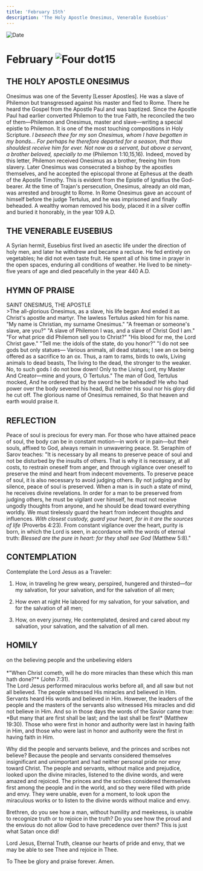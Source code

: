 ```yaml
---
title: 'February 15th'
description: 'The Holy Apostle Onesimus, Venerable Eusebius'
---
```


<RunningHead />
<Image src="/title-imprint.png" height={68} width={50} alt="Date" className="title-imprint"/>

# <div id="date">February <Image className="four-dot" src="/four-dot.png" height={15} width={15} alt="Four dot" />15</div>

## THE HOLY APOSTLE ONESIMUS

Onesimus was one of the Seventy [Lesser Apostles]. He was a slave of Philemon but transgressed against his master and fled to Rome. There he heard the Gospel from the Apostle Paul and was baptized. Since the Apostle Paul had earlier converted Philemon to the true Faith, he reconciled the two of them—Philemon and Onesimus, master and slave—writing a special epistle to Philemon. It is one of the most touching compositions in Holy Scripture. *I beseech thee for my son Onesimus, whom I have begotten in my bonds... For perhaps he therefore departed for a season, that thou shouldest receive him for ever. Not now as a servant, but above a servant, a brother beloved, specially to me* (Philemon 1:10,15,16). Indeed, moved by this letter, Philemon received Onesimus as a brother, freeing him from slavery. Later Onesimus was consecrated a bishop by the apostles themselves, and he accepted the episcopal throne at Ephesus at the death of the Apostle Timothy. This is evident from the Epistle of Ignatius the God-bearer. At the time of Trajan's persecution, Onesimus, already an old man, was arrested and brought to Rome. In Rome Onesimus gave an account of himself before the judge Tertulus, and he was imprisoned and finally beheaded. A wealthy woman removed his body, placed it in a silver coffin and buried it honorably, in the year 109 A.D.

## THE VENERABLE EUSEBIUS

A Syrian hermit, Eusebius first lived an asectic life under the direction of holy men, and later he withdrew and became a recluse. He fed entirely on vegetables; he did not even taste fruit. He spent all of his time in prayer in the open spaces, enduring all conditions of weather. He lived to be ninety-five years of age and died peacefully in the year 440 A.D.


## HYMN OF PRAISE
<div style={{textAlign:'center', color:'crimson', fontWeight:'bold'}}>
SAINT ONESIMUS, THE APOSTLE
</div>
>The all-glorious Onesimus, as a slave, his life began  
And ended it as Christ's apostle and martyr.  
The lawless Tertulus asked him for his name.  
"My name is Christian, my surname Onesimus."  
"A freeman or someone's slave, are you?"  
"A slave of Philemon I was, and a slave of Christ God I am."  
"For what price did Philemon sell you to Christ?"  
"His blood for me, the Lord Christ gave."  
"Tell me: the idols of the state, do you honor?"  
"I do not see gods but only statues—  
Various animals, all dead statues;  
I see an ox being offered as a sacrifice to an ox.  
Thus, a ram to rams, birds to owls,  
Living animals to dead beasts,  
The living to the dead, the stronger to the weaker.  
No, to such gods I do not bow down!  
Only to the Living Lord, my Master  
And Creator—mine and yours, O Tertulus."  
The man of God, Tertulus mocked,  
And he ordered that by the sword he be beheaded!  
He who had power over the body severed his head,  
But neither his soul nor his glory did he cut off.  
The glorious name of Onesimus remained,  
So that heaven and earth would praise it.  


## REFLECTION

Peace of soul is precious for every man. For those who have attained peace of soul, the body can be in constant motion—in work or in pain—but their souls, affixed to God, always remain in unwavering peace. St. Seraphim of Sarov teaches: "It is necessary by all means to preserve peace of soul and not be disturbed by the insults of others. That is why it is necessary, at all costs, to restrain oneself from anger, and through vigilance over oneself to preserve the mind and heart from indecent movements. To preserve peace of soul, it is also necessary to avoid judging others. By not judging and by silence, peace of soul is preserved. When a man is in such a state of mind, he receives divine revelations. In order for a man to be preserved from judging others, he must be vigilant over himself, he must not receive ungodly thoughts from anyone, and he should be dead toward everything worldly. We must tirelessly guard the heart from indecent thoughts and influences. *With closest custody, guard your heart, for in it are the sources of life* (Proverbs 4:23). From constant vigilance over the heart, purity is born, in which the Lord is seen, in accordance with the words of eternal truth: *Blessed are the pure in heart: for they shall see God* (Matthew 5:8)."

## CONTEMPLATION

Contemplate the Lord Jesus as a Traveler:

1. How, in traveling he grew weary, perspired, hungered and thirsted—for my salvation, for your salvation, and for the salvation of all men;

2. How even at night He labored for my salvation, for your salvation, and for the salvation of all men;

3. How, on every journey, He contemplated, desired and cared about my salvation, your salvation, and the salvation of all men.


## HOMILY
<div style={{textAlign:'center', color:'crimson', fontWeight:'bold'}}>
on the believing people and the unbelieving elders
</div><br />
<div style={{textAlign:'right'}}>
*"When Christ cometh, will he do more miracles than these which this man hath done?"* (John 7:31).
</div>
The Lord Jesus performed miraculous works before all, and all saw but not all believed. The people witnessed His miracles and believed in Him. Servants heard His words and believed in Him. However, the leaders of the people and the masters of the servants also witnessed His miracles and did not believe in Him. And so in those days the words of the Savior came true: *But many that are first shall be last; and the last shall be first* (Matthew 19:30). Those who were first in honor and authority were last in having faith in Him, and those who were last in honor and authority were the first in having faith in Him.

Why did the people and servants believe, and the princes and scribes not believe? Because the people and servants considered themselves insignificant and unimportant and had neither personal pride nor envy toward Christ. The people and servants, without malice and prejudice, looked upon the divine miracles, listened to the divine words, and were amazed and rejoiced. The princes and the scribes considered themselves first among the people and in the world, and so they were filled with pride and envy.  They were unable, even for a moment, to look upon the miraculous works or to listen to the divine words without malice and envy.

Brethren, do you see how a man, without humility and meekness, is unable to recognize truth or to rejoice in the truth? Do you see how the proud and the envious do not allow God to have precedence over them? This is just what Satan once did!

Lord Jesus, Eternal Truth, cleanse our hearts of pride and envy, that we may be able to see Thee and rejoice in Thee.

To Thee be glory and praise forever. Amen.